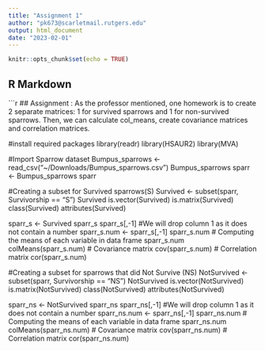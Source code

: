 ```yaml
---
title: "Assignment 1"
author: "pk673@scarletmail.rutgers.edu"
output: html_document
date: "2023-02-01"
---
```



```r
knitr::opts_chunk$set(echo = TRUE)
```

## R Markdown
```r
## Assignment : As the professor mentioned, one homework is to create 2 separate matrices: 1 for survived sparrows and 1 for non-survived sparrows. Then, we can calculate col_means, create covariance matrices and correlation matrices.

#install required packages
library(readr)
library(HSAUR2)
library(MVA)


#Import Sparrow dataset 
Bumpus_sparrows <- read_csv("~/Downloads/Bumpus_sparrows.csv")
Bumpus_sparrows
sparr <- Bumpus_sparrows
sparr

#Creating a subset for Survived sparrows(S)
Survived <- subset(sparr, Survivorship == "S")
Survived
is.vector(Survived)
is.matrix(Survived)
class(Survived)
attributes(Survived)

sparr_s <- Survived
sparr_s
sparr_s[,-1]
#We will drop column 1 as it does not contain a number
sparr_s.num <- sparr_s[,-1]
sparr_s.num
# Computing the means of each variable in data frame sparr_s.num
colMeans(sparr_s.num)
# Covariance matrix
cov(sparr_s.num)
# Correlation matrix
cor(sparr_s.num)

#Creating a subset for sparrows that did Not Survive (NS)
NotSurvived <- subset(sparr, Survivorship == "NS")
NotSurvived
is.vector(NotSurvived)
is.matrix(NotSurvived)
class(NotSurvived)
attributes(NotSurvived)

sparr_ns <- NotSurvived
sparr_ns
sparr_ns[,-1]
#We will drop column 1 as it does not contain a number
sparr_ns.num <- sparr_ns[,-1]
sparr_ns.num
# Computing the means of each variable in data frame sparr_ns.num
colMeans(sparr_ns.num)
# Covariance matrix
cov(sparr_ns.num)
# Correlation matrix
cor(sparr_ns.num)
